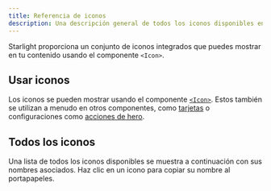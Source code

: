 ```yaml
---
title: Referencia de iconos
description: Una descripción general de todos los iconos disponibles en Starlight.
---
```


Starlight proporciona un conjunto de iconos integrados que puedes mostrar en tu contenido usando el componente `<Icon>`.

## Usar iconos

Los iconos se pueden mostrar usando el componente [`<Icon>`](/es/components/icons/).
Estos también se utilizan a menudo en otros componentes, como [tarjetas](/es/components/cards/) o configuraciones como [acciones de hero](/es/reference/frontmatter/#hero).

## Todos los iconos

Una lista de todos los iconos disponibles se muestra a continuación con sus nombres asociados. Haz clic en un icono para copiar su nombre al portapapeles.


<IconsList />

